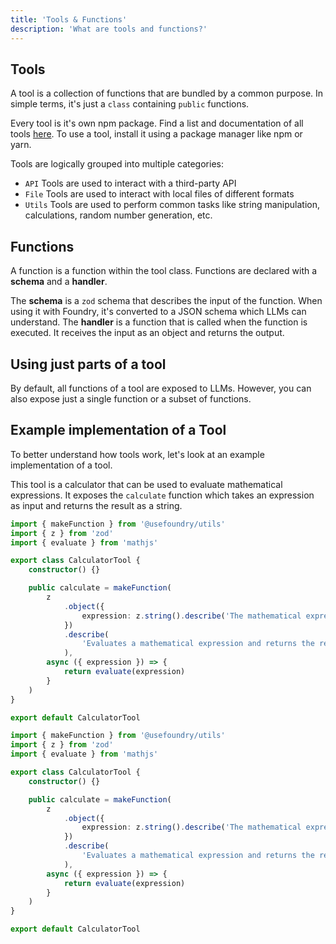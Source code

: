 ```yaml
---
title: 'Tools & Functions'
description: 'What are tools and functions?'
---
```


## Tools

A tool is a collection of functions that are bundled by a common purpose.
In simple terms, it's just a `class` containing `public` functions.

Every tool is it's own npm package. Find a list and documentation of all tools [here](/tools).
To use a tool, install it using a package manager like npm or yarn.

Tools are logically grouped into multiple categories:

-   `API` Tools are used to interact with a third-party API
-   `File` Tools are used to interact with local files of different formats
-   `Utils` Tools are used to perform common tasks like string manipulation, calculations, random number generation, etc.

## Functions

A function is a function within the tool class. Functions are declared with a **schema** and a **handler**.

The **schema** is a `zod` schema that describes the input of the function. When using it with Foundry, it's converted to a JSON schema which LLMs can understand.
The **handler** is a function that is called when the function is executed. It receives the input as an object and returns the output.

## Using just parts of a tool

By default, all functions of a tool are exposed to LLMs. However, you can also expose just a single function or a subset of functions.

## Example implementation of a Tool

To better understand how tools work, let's look at an example implementation of a tool.

This tool is a calculator that can be used to evaluate mathematical expressions.
It exposes the `calculate` function which takes an expression as input and returns the result as a string.

```typescript packages/tools/utils/calculator/src/tool.ts
import { makeFunction } from '@usefoundry/utils'
import { z } from 'zod'
import { evaluate } from 'mathjs'

export class CalculatorTool {
    constructor() {}

    public calculate = makeFunction(
        z
            .object({
                expression: z.string().describe('The mathematical expression to evaluate'),
            })
            .describe(
                'Evaluates a mathematical expression and returns the result as string. Always use it do any math'
            ),
        async ({ expression }) => {
            return evaluate(expression)
        }
    )
}

export default CalculatorTool
```

```typescript packages/tools/utils/calculator/src/tool.ts
import { makeFunction } from '@usefoundry/utils'
import { z } from 'zod'
import { evaluate } from 'mathjs'

export class CalculatorTool {
    constructor() {}

    public calculate = makeFunction(
        z
            .object({
                expression: z.string().describe('The mathematical expression to evaluate'),
            })
            .describe(
                'Evaluates a mathematical expression and returns the result as string. Always use it do any math'
            ),
        async ({ expression }) => {
            return evaluate(expression)
        }
    )
}

export default CalculatorTool
```
